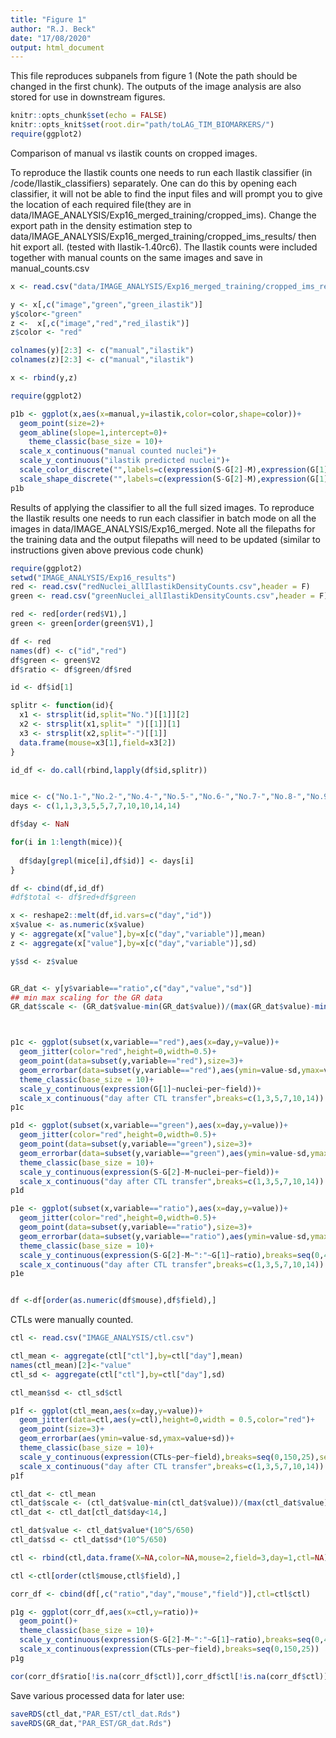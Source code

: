 ```yaml
---
title: "Figure 1"
author: "R.J. Beck"
date: "17/08/2020"
output: html_document
---
```



This file reproduces subpanels from figure 1 (Note the path should be changed in the first chunk). The outputs of the image analysis are also stored for use in downstream figures. 

```r
knitr::opts_chunk$set(echo = FALSE)
knitr::opts_knit$set(root.dir="path/toLAG_TIM_BIOMARKERS/")
require(ggplot2)


```

Comparison of manual vs ilastik counts on cropped images.

To reproduce the Ilastik counts one needs to run each Ilastik classifier (in /code/Ilastik_classifiers) separately. One can do this by opening each classifier, it will not be able to find the input files and will prompt you to give the location of each required file(they are in data/IMAGE_ANALYSIS/Exp16_merged_training/cropped_ims). Change the export path in the density estimation step to data/IMAGE_ANALYSIS/Exp16_merged_training/cropped_ims_results/ then hit export all. (tested with Ilastik-1.40rc6). The Ilastik counts were included together with manual counts on the same images and save in manual_counts.csv 
```R

x <- read.csv("data/IMAGE_ANALYSIS/Exp16_merged_training/cropped_ims_results/manual_counts.csv")

y <- x[,c("image","green","green_ilastik")]
y$color<-"green"
z <-  x[,c("image","red","red_ilastik")] 
z$color <- "red"

colnames(y)[2:3] <- c("manual","ilastik")
colnames(z)[2:3] <- c("manual","ilastik")

x <- rbind(y,z)

require(ggplot2)

p1b <- ggplot(x,aes(x=manual,y=ilastik,color=color,shape=color))+
  geom_point(size=2)+
  geom_abline(slope=1,intercept=0)+
    theme_classic(base_size = 10)+
  scale_x_continuous("manual counted nuclei")+
  scale_y_continuous("ilastik predicted nuclei")+
  scale_color_discrete("",labels=c(expression(S-G[2]-M),expression(G[1])))+
  scale_shape_discrete("",labels=c(expression(S-G[2]-M),expression(G[1])))
p1b
```

Results of applying the classifier to all the full sized images. To reproduce the Ilastik results one needs to run each classifier in batch mode on all the images in data/IMAGE_ANALYSIS/Exp16_merged. Note all the filepaths for the training data and the output filepaths will need to be updated (similar to instructions given above previous code chunk)
```r

require(ggplot2)
setwd("IMAGE_ANALYSIS/Exp16_results")
red <- read.csv("redNuclei_allIlastikDensityCounts.csv",header = F)
green <- read.csv("greenNuclei_allIlastikDensityCounts.csv",header = F)

red <- red[order(red$V1),]
green <- green[order(green$V1),]

df <- red
names(df) <- c("id","red")
df$green <- green$V2
df$ratio <- df$green/df$red

id <- df$id[1]

splitr <- function(id){
  x1 <- strsplit(id,split="No.")[[1]][2]
  x2 <- strsplit(x1,split=" ")[[1]][1]
  x3 <- strsplit(x2,split="-")[[1]]
  data.frame(mouse=x3[1],field=x3[2])
}

id_df <- do.call(rbind,lapply(df$id,splitr))


mice <- c("No.1-","No.2-","No.4-","No.5-","No.6-","No.7-","No.8-","No.9-","No.10-","No.11-","No.12-","No.13-")
days <- c(1,1,3,3,5,5,7,7,10,10,14,14) 

df$day <- NaN

for(i in 1:length(mice)){
  
  df$day[grepl(mice[i],df$id)] <- days[i]
}

df <- cbind(df,id_df)
#df$total <- df$red+df$green

x <- reshape2::melt(df,id.vars=c("day","id"))
x$value <- as.numeric(x$value)
y <- aggregate(x["value"],by=x[c("day","variable")],mean)
z <- aggregate(x["value"],by=x[c("day","variable")],sd)

y$sd <- z$value


GR_dat <- y[y$variable=="ratio",c("day","value","sd")]
## min max scaling for the GR data
GR_dat$scale <- (GR_dat$value-min(GR_dat$value))/(max(GR_dat$value)-min(GR_dat$value))



p1c <- ggplot(subset(x,variable=="red"),aes(x=day,y=value))+
  geom_jitter(color="red",height=0,width=0.5)+
  geom_point(data=subset(y,variable=="red"),size=3)+
  geom_errorbar(data=subset(y,variable=="red"),aes(ymin=value-sd,ymax=value+sd))+ 
  theme_classic(base_size = 10)+
  scale_y_continuous(expression(G[1]~nuclei~per~field))+
  scale_x_continuous("day after CTL transfer",breaks=c(1,3,5,7,10,14))
p1c

p1d <- ggplot(subset(x,variable=="green"),aes(x=day,y=value))+
  geom_jitter(color="red",height=0,width=0.5)+
  geom_point(data=subset(y,variable=="green"),size=3)+
  geom_errorbar(data=subset(y,variable=="green"),aes(ymin=value-sd,ymax=value+sd))+ 
  theme_classic(base_size = 10)+
  scale_y_continuous(expression(S-G[2]-M~nuclei~per~field))+
  scale_x_continuous("day after CTL transfer",breaks=c(1,3,5,7,10,14))
p1d

p1e <- ggplot(subset(x,variable=="ratio"),aes(x=day,y=value))+
  geom_jitter(color="red",height=0,width=0.5)+
  geom_point(data=subset(y,variable=="ratio"),size=3)+
  geom_errorbar(data=subset(y,variable=="ratio"),aes(ymin=value-sd,ymax=value+sd))+  
  theme_classic(base_size = 10)+
  scale_y_continuous(expression(S-G[2]-M~":"~G[1]~ratio),breaks=seq(0,4.5,0.5))+
  scale_x_continuous("day after CTL transfer",breaks=c(1,3,5,7,10,14))
p1e


df <-df[order(as.numeric(df$mouse),df$field),]
```
CTLs were manually counted.
```r
ctl <- read.csv("IMAGE_ANALYSIS/ctl.csv")

ctl_mean <- aggregate(ctl["ctl"],by=ctl["day"],mean)
names(ctl_mean)[2]<-"value"
ctl_sd <- aggregate(ctl["ctl"],by=ctl["day"],sd)

ctl_mean$sd <- ctl_sd$ctl

p1f <- ggplot(ctl_mean,aes(x=day,y=value))+
  geom_jitter(data=ctl,aes(y=ctl),height=0,width = 0.5,color="red")+
  geom_point(size=3)+
  geom_errorbar(aes(ymin=value-sd,ymax=value+sd))+
  theme_classic(base_size = 10)+
  scale_y_continuous(expression(CTLs~per~field),breaks=seq(0,150,25),sec.axis = sec_axis(trans=~.*(10^5/650),name = expression(estimated~CTL~density~mm^-3)))+
  scale_x_continuous("day after CTL transfer",breaks=c(1,3,5,7,10,14))
p1f

ctl_dat <- ctl_mean
ctl_dat$scale <- (ctl_dat$value-min(ctl_dat$value))/(max(ctl_dat$value)-min(ctl_dat$value))
ctl_dat <- ctl_dat[ctl_dat$day<14,]

ctl_dat$value <- ctl_dat$value*(10^5/650)
ctl_dat$sd <- ctl_dat$sd*(10^5/650)

ctl <- rbind(ctl,data.frame(X=NA,color=NA,mouse=2,field=3,day=1,ctl=NA))## one missing piece of data

ctl <-ctl[order(ctl$mouse,ctl$field),]

corr_df <- cbind(df[,c("ratio","day","mouse","field")],ctl=ctl$ctl)

p1g <- ggplot(corr_df,aes(x=ctl,y=ratio))+
  geom_point()+
  theme_classic(base_size = 10)+
  scale_y_continuous(expression(S-G[2]-M~":"~G[1]~ratio),breaks=seq(0,4.5,0.5))+
  scale_x_continuous(expression(CTLs~per~field),breaks=seq(0,150,25))
p1g

cor(corr_df$ratio[!is.na(corr_df$ctl)],corr_df$ctl[!is.na(corr_df$ctl)])

```

Save various processed data for later use:

```r
saveRDS(ctl_dat,"PAR_EST/ctl_dat.Rds")
saveRDS(GR_dat,"PAR_EST/GR_dat.Rds")
```



